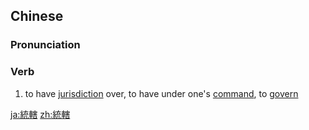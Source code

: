 {{also|统辖}}
==Chinese==
{{zh-forms|s=统辖}}

===Pronunciation===
{{zh-pron
|m=tǒngxiá
|c=tung2 hat6
|mn=qz,tw,zz:thóng-hat/xm:thóng-ha̍t
|cat=v
}}

===Verb===
{{zh-verb}}

# to have [[jurisdiction]] over, to have under one's [[command]], to [[govern]]

[[ja:統轄]]
[[zh:統轄]]
